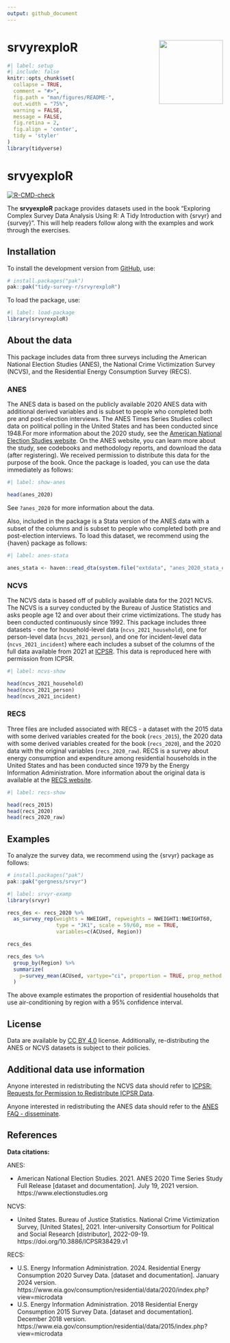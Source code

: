 ```yaml
---
output: github_document
---
```


<!-- README.md is generated from README.Rmd. Please edit that file -->

# srvyrexploR <img src="man/figures/srvyrExplore.png" align="right" height="149" width="149"/>

```r
#| label: setup
#| include: false
knitr::opts_chunk$set(
  collapse = TRUE,
  comment = "#>",
  fig.path = "man/figures/README-",
  out.width = "75%",
  warning = FALSE,
  message = FALSE,
  fig.retina = 2,
  fig.align = 'center',
  tidy = 'styler'
)
library(tidyverse)
```

# srvyexploR
<!-- badges: start -->
[![R-CMD-check](https://github.com/tidy-survey-r/srvyrexploR/actions/workflows/R-CMD-check.yaml/badge.svg)](https://github.com/tidy-survey-r/srvyrexploR/actions/workflows/R-CMD-check.yaml)
<!-- badges: end -->

The **srvyexploR** package provides datasets used in the book "Exploring Complex Survey Data Analysis Using R: A Tidy Introduction with {srvyr} and {survey}". This will help readers follow along with the examples and work through the exercises.

## Installation

To install the development version from [GitHub](https://github.com/), use:

```r
# install.packages("pak")
pak::pak("tidy-survey-r/srvyrexploR")
```

To load the package, use:

```r
#| label: load-package
library(srvyrexploR)
```

## About the data

This package includes data from three surveys including the American National Election Studies (ANES), the National Crime Victimization Survey (NCVS), and the Residential Energy Consumption Survey (RECS).

### ANES

The ANES data is based on the publicly available 2020 ANES data with additional derived variables and is subset to people who completed both pre and post-election interviews. The ANES Times Series Studies collect data on political polling in the United States and has been conducted since 1948.For more information about the 2020 study, see the [American National Election Studies website](https://electionstudies.org/data-center/2020-time-series-study/). On the ANES website, you can learn more about the study, see codebooks and methodology reports, and download the data (after registering). We received permission to distribute this data for the purpose of the book. Once the package is loaded, you can use the data immediately as follows:

```r
#| label: show-anes

head(anes_2020)
```

See `?anes_2020` for more information about the data.

Also, included in the package is a Stata version of the ANES data with a subset of the columns and is subset to people who completed both pre and post-election interviews. To load this dataset, we recommend using the {haven} package as follows:

```r
#| label: anes-stata

anes_stata <- haven::read_dta(system.file("extdata", "anes_2020_stata_example.dta", package="srvyrexploR"))
```

### NCVS

The NCVS data is based off of publicly available data for the 2021 NCVS. The NCVS is a survey conducted by the Bureau of Justice Statistics and asks people age 12 and over about their crime victimizations. The study has been conducted continuously since 1992. This package includes three datasets - one for household-level data (`ncvs_2021_household`), one for person-level data (`ncvs_2021_person`), and one for incident-level data (`ncvs_2021_incident`) where each includes a subset of the columns of the full data available from 2021 at [ICPSR](https://www.icpsr.umich.edu/web/NACJD/studies/38429). This data is reproduced here with permission from ICPSR.

```r
#| label: ncvs-show

head(ncvs_2021_household)
head(ncvs_2021_person)
head(ncvs_2021_incident)
```

### RECS

Three files are included associated with RECS - a dataset with the 2015 data with some derived variables created for the book (`recs_2015`), the 2020 data with some derived variables created for the book (`recs_2020`), and the 2020 data with the original variables (`recs_2020_raw`). RECS is a survey about energy consumption and expenditure among residential households in the United States and has been conducted since 1979 by the Energy Information Administration. More information about the original data is available at the [RECS website](https://www.eia.gov/consumption/residential/data/2020/).

```r
#| label: recs-show

head(recs_2015)
head(recs_2020)
head(recs_2020_raw)
```

## Examples

To analyze the survey data, we recommend using the {srvyr} package as follows:

```r
# install.packages("pak")
pak::pak("gergness/srvyr")
```

```r
#| label: srvyr-examp
library(srvyr)

recs_des <- recs_2020 %>%
  as_survey_rep(weights = NWEIGHT, repweights = NWEIGHT1:NWEIGHT60,
                type = "JK1", scale = 59/60, mse = TRUE,
                variables=c(ACUsed, Region))

recs_des

recs_des %>%
  group_by(Region) %>%
  summarize(
    p=survey_mean(ACUsed, vartype="ci", proportion = TRUE, prop_method = "logit")
  )
```


The above example estimates the proportion of residential households that use air-conditioning by region with a 95% confidence interval.

## License

Data are available by [CC BY 4.0](https://creativecommons.org/licenses/by/4.0/) license. Additionally, re-distributing the ANES or NCVS datasets is subject to their policies.


## Additional data use information

Anyone interested in redistributing the NCVS data should refer to [ICPSR: Requests for Permission to Redistribute ICPSR Data](https://www.icpsr.umich.edu/web/pages/datamanagement/policies/redistribute.html).

Anyone interested in redistributing the ANES data should refer to the [ANES FAQ - disseminate](https://electionstudies.org/faq/).


## References

**Data citations:**

ANES:

+ American National Election Studies. 2021. ANES 2020 Time Series Study Full Release [dataset and documentation]. July 19, 2021 version. https://www.electionstudies.org

NCVS:

+ United States. Bureau of Justice Statistics. National Crime Victimization Survey, [United States], 2021. Inter-university Consortium for Political and Social Research [distributor], 2022-09-19. https://doi.org/10.3886/ICPSR38429.v1

RECS:

+ U.S. Energy Information Administration. 2024. Residential Energy Consumption 2020 Survey Data. [dataset and documentation]. January 2024 version. https://www.eia.gov/consumption/residential/data/2020/index.php?view=microdata
+ U.S. Energy Information Administration. 2018 Residential Energy Consumption 2015 Survey Data. [dataset and documentation]. December 2018 version. https://www.eia.gov/consumption/residential/data/2015/index.php?view=microdata
